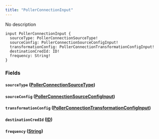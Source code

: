 ```yaml
---
title: "PollerConnectionInput"
---
```


No description

```
input PollerConnectionInput {
  sourceType: PollerConnectionSourceType!
  sourceConfig: PollerConnectionSourceConfigInput!
  transformationConfig: PollerConnectionTransformationConfigInput!
  destinationCredId: ID!
  frequency: String!
}

```

### Fields[](#fields "Direct link to heading")

#### `sourceType` ([PollerConnectionSourceType](/developer/graphql-api/references/enums/poller-connection-source-type))[](#sourcetype-pollerconnectionsourcetype "Direct link to heading")

#### `sourceConfig` ([PollerConnectionSourceConfigInput](/developer/graphql-api/references/inputs/poller-connection-source-config-input))[](#sourceconfig-pollerconnectionsourceconfiginput "Direct link to heading")

#### `transformationConfig` ([PollerConnectionTransformationConfigInput](/developer/graphql-api/references/inputs/poller-connection-transformation-config-input))[](#transformationconfig-pollerconnectiontransformationconfiginput "Direct link to heading")

#### `destinationCredId` ([ID](/developer/graphql-api/references/scalars/id))[](#destinationcredid-id "Direct link to heading")

#### `frequency` ([String](/developer/graphql-api/references/scalars/string))[](#frequency-string "Direct link to heading")